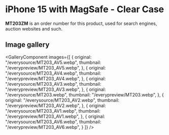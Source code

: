 
# iPhone 15  with MagSafe - Clear Case

<Callout type='info' emoji='👉🏻'>**MT203ZM** is an order number for this product, used for search engines, auction websites and such.</Callout>

## Image gallery

<GalleryComponent
    images={[
      {
        original: "/everysource/MT203_AV5.webp",
        thumbnail: "/everypreview/MT203_AV5.webp",
      },
      {
        original: "/everysource/MT203_AV4.webp",
        thumbnail: "/everypreview/MT203_AV4.webp",
      },
      {
        original: "/everysource/MT203_AV3.webp",
        thumbnail: "/everypreview/MT203_AV3.webp",
      },
      {
        original: "/everysource/MT203.webp",
        thumbnail: "/everypreview/MT203.webp",
      },
      {
        original: "/everysource/MT203_AV2.webp",
        thumbnail: "/everypreview/MT203_AV2.webp",
      },
      {
        original: "/everysource/MT203_AV1.webp",
        thumbnail: "/everypreview/MT203_AV1.webp",
      },
      {
        original: "/everysource/MT203_AV6.webp",
        thumbnail: "/everypreview/MT203_AV6.webp",
      }
    ]}
  />
